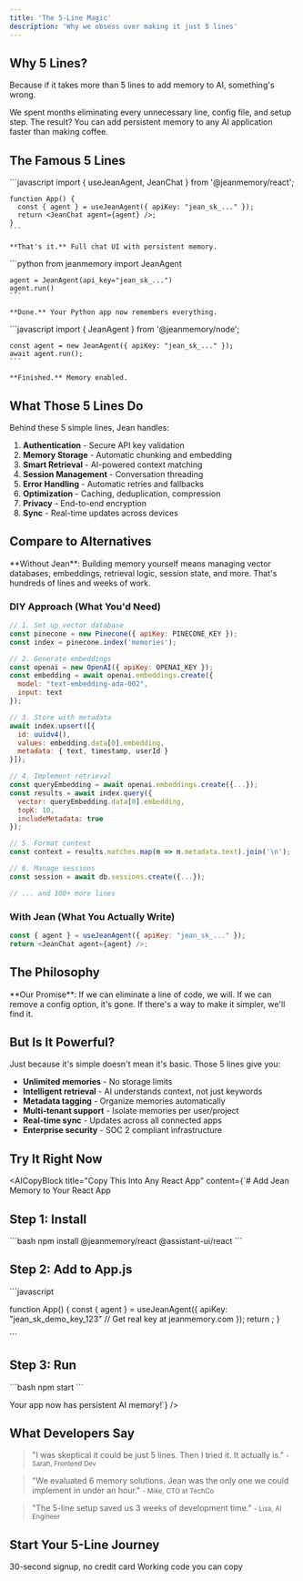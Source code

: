```yaml
---
title: 'The 5-Line Magic'
description: 'Why we obsess over making it just 5 lines'
---
```



## Why 5 Lines?

Because if it takes more than 5 lines to add memory to AI, something's wrong.

We spent months eliminating every unnecessary line, config file, and setup step. The result? You can add persistent memory to any AI application faster than making coffee.

## The Famous 5 Lines

<Tabs>
  <Tab title="React">
    ```javascript
    import { useJeanAgent, JeanChat } from '@jeanmemory/react';
    
    function App() {
      const { agent } = useJeanAgent({ apiKey: "jean_sk_..." });
      return <JeanChat agent={agent} />;
    }
    ```
    
    **That's it.** Full chat UI with persistent memory.
  </Tab>
  
  <Tab title="Python">
    ```python
    from jeanmemory import JeanAgent
    
    agent = JeanAgent(api_key="jean_sk_...")
    agent.run()
    ```
    
    **Done.** Your Python app now remembers everything.
  </Tab>
  
  <Tab title="Node.js">
    ```javascript
    import { JeanAgent } from '@jeanmemory/node';
    
    const agent = new JeanAgent({ apiKey: "jean_sk_..." });
    await agent.run();
    ```
    
    **Finished.** Memory enabled.
  </Tab>
</Tabs>

## What Those 5 Lines Do

Behind these 5 simple lines, Jean handles:

1. **Authentication** - Secure API key validation
2. **Memory Storage** - Automatic chunking and embedding
3. **Smart Retrieval** - AI-powered context matching
4. **Session Management** - Conversation threading
5. **Error Handling** - Automatic retries and fallbacks
6. **Optimization** - Caching, deduplication, compression
7. **Privacy** - End-to-end encryption
8. **Sync** - Real-time updates across devices

## Compare to Alternatives

<Warning>
  **Without Jean**: Building memory yourself means managing vector databases, embeddings, retrieval logic, session state, and more. That's hundreds of lines and weeks of work.
</Warning>

### DIY Approach (What You'd Need)
```javascript
// 1. Set up vector database
const pinecone = new Pinecone({ apiKey: PINECONE_KEY });
const index = pinecone.index('memories');

// 2. Generate embeddings
const openai = new OpenAI({ apiKey: OPENAI_KEY });
const embedding = await openai.embeddings.create({
  model: "text-embedding-ada-002",
  input: text
});

// 3. Store with metadata
await index.upsert([{
  id: uuidv4(),
  values: embedding.data[0].embedding,
  metadata: { text, timestamp, userId }
}]);

// 4. Implement retrieval
const queryEmbedding = await openai.embeddings.create({...});
const results = await index.query({
  vector: queryEmbedding.data[0].embedding,
  topK: 10,
  includeMetadata: true
});

// 5. Format context
const context = results.matches.map(m => m.metadata.text).join('\n');

// 6. Manage sessions
const session = await db.sessions.create({...});

// ... and 100+ more lines
```

### With Jean (What You Actually Write)
```javascript
const { agent } = useJeanAgent({ apiKey: "jean_sk_..." });
return <JeanChat agent={agent} />;
```

## The Philosophy

<Info>
  **Our Promise**: If we can eliminate a line of code, we will. If we can remove a config option, it's gone. If there's a way to make it simpler, we'll find it.
</Info>

## But Is It Powerful?

Just because it's simple doesn't mean it's basic. Those 5 lines give you:

- **Unlimited memories** - No storage limits
- **Intelligent retrieval** - AI understands context, not just keywords
- **Metadata tagging** - Organize memories automatically
- **Multi-tenant support** - Isolate memories per user/project
- **Real-time sync** - Updates across all connected apps
- **Enterprise security** - SOC 2 compliant infrastructure

## Try It Right Now

<AICopyBlock 
  title="Copy This Into Any React App"
  content={`# Add Jean Memory to Your React App

## Step 1: Install
\`\`\`bash
npm install @jeanmemory/react @assistant-ui/react
\`\`\`

## Step 2: Add to App.js
\`\`\`javascript

function App() {
  const { agent } = useJeanAgent({ 
    apiKey: "jean_sk_demo_key_123" // Get real key at jeanmemory.com
  });
  return <JeanChat agent={agent} />;
}

\`\`\`

## Step 3: Run
\`\`\`bash
npm start
\`\`\`

Your app now has persistent AI memory!`}
/>

## What Developers Say

> "I was skeptical it could be just 5 lines. Then I tried it. It actually is."
> <small>- Sarah, Frontend Dev</small>

> "We evaluated 6 memory solutions. Jean was the only one we could implement in under an hour."
> <small>- Mike, CTO at TechCo</small>

> "The 5-line setup saved us 3 weeks of development time."
> <small>- Lisa, AI Engineer</small>

## Start Your 5-Line Journey

<CardGroup cols={2}>
  <Card
    title="Get Your API Key"
    icon="key"
    href="https://jeanmemory.com/dashboard"
  >
    30-second signup, no credit card
  </Card>
  <Card
    title="See Live Examples"
    icon="play"
    href="/sdk/examples"
  >
    Working code you can copy
  </Card>
</CardGroup>